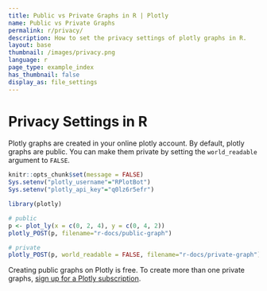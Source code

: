 ```yaml
---
title: Public vs Private Graphs in R | Plotly
name: Public vs Private Graphs
permalink: r/privacy/
description: How to set the privacy settings of plotly graphs in R.
layout: base
thumbnail: /images/privacy.png
language: r
page_type: example_index
has_thumbnail: false
display_as: file_settings
---
```


# Privacy Settings in R

Plotly graphs are created in your online plotly account. By default, plotly graphs are public.
You can make them private by setting the `world_readable` argument to `FALSE`.


```r
knitr::opts_chunk$set(message = FALSE)
Sys.setenv("plotly_username"="RPlotBot")
Sys.setenv("plotly_api_key"="q0lz6r5efr")
```

```r
library(plotly)

# public
p <- plot_ly(x = c(0, 2, 4), y = c(0, 4, 2))
plotly_POST(p, filename="r-docs/public-graph")

# private
plotly_POST(p, world_readable = FALSE, filename="r-docs/private-graph")
```

Creating public graphs on Plotly is free. To create more than one private graphs, [sign up for a Plotly subscription](https://plot.ly/products/cloud/).
